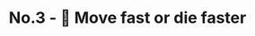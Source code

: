 ---
title: 'No.3 - 🚀 Move fast or die faster'
publishedAt: '2019-07-22'
link: http://eepurl.com/gx1RrD
---